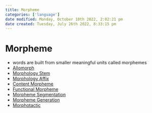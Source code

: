 ```yaml
---
title: Morpheme
categories: ['language']
date modified: Monday, October 10th 2022, 2:02:21 pm
date created: Tuesday, July 26th 2022, 8:33:15 pm
---
```


# Morpheme
- words are built from smaller meaningful units called morphemes
- [Allomorph](Allomorph.qmd)
- [Morphology Stem](Morphology%20Stem.qmd)
- [Morphology Affix](Morphology%20Affix.qmd)
- [Content Morpheme](Content%20Morpheme.qmd)
- [Functional Morpheme](Functional%20Morpheme.qmd)
- [Morpheme Segmentation](Morpheme%20Segmentation.qmd)
- [Morpheme Generation](Morpheme%20Generation.qmd)
- [Morphotactic](Morphotactic.qmd)



